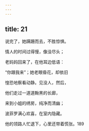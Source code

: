 ```yaml
---
---
---
```

title: 21
---




说完了，她蹒跚而去，不胜惊惧。

情人的时间过得慢，像没尽头；

老妈妈回来了，在他耳边低语：

“你跟我来”；她老眼昏花，却依旧

惶恐地察看动静。见没人，然后，

他们走过一道道黝黑的长廊，

来到小姐的绣房，纯净而清幽；

波菲罗满心欢喜，在室内隐藏。

他的领路人忙退下，心里还带着慌张。189